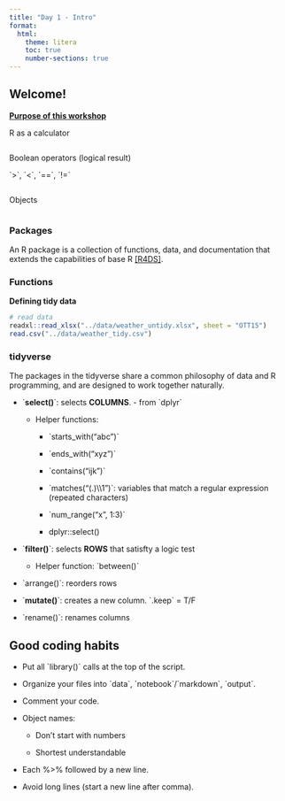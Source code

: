 ```yaml
---
title: "Day 1 - Intro"
format:
  html:
    theme: litera
    toc: true
    number-sections: true
---
```


## Welcome!

[**Purpose of this workshop**]{.ul}

R as a calculator

```r

```

Boolean operators (logical result)

\`\>\`, \`\<\`, \`==\`, \`!=\`

```r

```

Objects

```r

```

### Packages

An R package is a collection of functions, data, and documentation that extends the capabilities of base R [\[R4DS\]](https://r4ds.had.co.nz/introduction.html#r).

### Functions

**Defining tidy data**

```r
# read data
readxl::read_xlsx("../data/weather_untidy.xlsx", sheet = "OTT15")
read.csv("../data/weather_tidy.csv")

```

### tidyverse

The packages in the tidyverse share a common philosophy of data and R programming, and are designed to work together naturally.

-   \`**select()**\`: selects **COLUMNS**. - from \`dplyr\`

    -   Helper functions:

        -   \`starts_with("abc")\`

        -   \`ends_with("xyz")\`

        -   \`contains("ijk")\`

        -   \`matches("(.)\\\\1")\`: variables that match a regular expression (repeated characters)

        -   \`num_range("x", 1:3)\`

        -   dplyr::select()

-   \`**filter()**\`: selects **ROWS** that satisfty a logic test

    -   Helper function: \`between()\`

-   \`arrange()\`: reorders rows

-   \`**mutate()**\`: creates a new column. \`.keep\` = T/F

-   \`rename()\`: renames columns

## Good coding habits

-   Put all \`library()\` calls at the top of the script.

-   Organize your files into \`data\`, \`notebook\`/\`markdown\`, \`output\`.

-   Comment your code.

-   Object names:

    -   Don't start with numbers

    -   Shortest understandable

-   Each %>% followed by a new line.

-   Avoid long lines (start a new line after comma).
